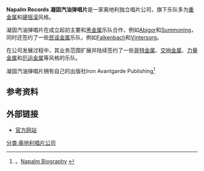 {{Infobox record label
| name        = Napalm Records
| image_name  = <!-- 檔案不存在 Napalm-Records.jpg ，可從英文維基百科取得 -->
| image_size  = 250px
| founded     = 1992
| founder     = Markus Riedler
| distributor = [[Edel_Music|Edel]], [[Alternative_Distribution_Alliance|ADA]]
| genre       = [[重金属|重金属]], [[硬摇滚|硬摇滚]]<!--No need to list all sub-genres-->
| country     = [[奥地利|奥地利]]
| location    = [[奥地利|奥地利]], [[施蒂利亚州|施蒂利亚州]], [[艾森埃尔茨|艾森埃尔茨]]
| url         = [http://www.napalmrecords.com/ Napalm Records]
}}
'''Napalm Records''' '''凝固汽油弹唱片'''是一家奥地利独立唱片公司，旗下乐队多为[[重金属|重金属]]和[[硬摇滚|硬摇滚]]风格。

凝固汽油弹唱片在成立起初主要和[[黑金属|黑金属]]乐队合作，例如[[Abigor|Abigor]]和[[Summoning|Summoning]]，同时还签约了一些[[民谣金属|民谣金属]]乐队，例如[[Falkenbach|Falkenbach]]和[[Vintersorg|Vintersorg]]。

在公司发展过程中，其业务范围扩展并陆续签约了一些[[哥特金属|哥特金属]]、[[交响金属|交响金属]]、[[力量金属|力量金属]]和[[厄运金属|厄运金属]]等风格的乐队。

凝固汽油弹唱片拥有自己的出版社Iron Avantgarde Publishing<ref>。[http://www.napalmrecords.com/napalm_bio.php?language=en&osCsid=e52b42cb3024ecc61eb6924a9b14fbdb Napalm Biography] {{Wayback|url=http://www.napalmrecords.com/napalm_bio.php?language=en&osCsid=e52b42cb3024ecc61eb6924a9b14fbdb |date=20110928081048 }}</ref>  

==参考资料==
{{reflist}}

==外部链接==
* [http://www.napalmrecords.com/ 官方网站]{{Wayback|url=http://www.napalmrecords.com/ |date=20110225181317 }}

[[分类:奥地利唱片公司|分类:奥地利唱片公司]]